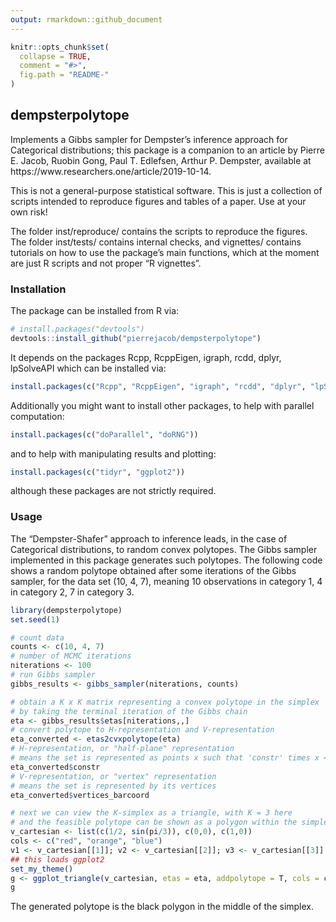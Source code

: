 ```yaml
---
output: rmarkdown::github_document
---
```

```r
knitr::opts_chunk$set(
  collapse = TRUE,
  comment = "#>",
  fig.path = "README-"
)
```

## dempsterpolytope

Implements a Gibbs sampler for Dempster's inference approach for Categorical distributions; this package is a companion to an article by Pierre E. Jacob, Ruobin Gong, Paul T. Edlefsen, Arthur P. Dempster, available at https://www.researchers.one/article/2019-10-14.

This is not a general-purpose statistical software. This is just a collection of scripts intended to reproduce figures and tables of a paper. Use at your own risk! 

The folder inst/reproduce/ contains the scripts to reproduce the figures.
The folder inst/tests/ contains internal checks, and vignettes/ contains tutorials on
how to use the package's main functions, which at the moment are just R scripts and not proper "R vignettes".

### Installation

The package can be installed from R via:
```r
# install.packages("devtools")
devtools::install_github("pierrejacob/dempsterpolytope")
```
It depends on the packages Rcpp, RcppEigen, igraph, rcdd, dplyr, lpSolveAPI which can be installed via:
```r
install.packages(c("Rcpp", "RcppEigen", "igraph", "rcdd", "dplyr", "lpSolveAPI"))
```

Additionally you might want to install other packages, to help with parallel computation:
```r
install.packages(c("doParallel", "doRNG"))
```
and to help with manipulating results and plotting:
```r
install.packages(c("tidyr", "ggplot2"))
```
although these packages are not strictly required.

### Usage

The "Dempster-Shafer" approach to inference leads, in the case of Categorical distributions,
to random convex polytopes. The Gibbs sampler implemented in this package generates such polytopes.
The following code shows a random polytope obtained after some iterations of the Gibbs sampler,
for the data set (10, 4, 7), meaning 10 observations in category 1, 4 in category 2, 7 in category 3.

```r
library(dempsterpolytope)
set.seed(1)

# count data
counts <- c(10, 4, 7)
# number of MCMC iterations
niterations <- 100
# run Gibbs sampler
gibbs_results <- gibbs_sampler(niterations, counts)

# obtain a K x K matrix representing a convex polytope in the simplex
# by taking the terminal iteration of the Gibbs chain
eta <- gibbs_results$etas[niterations,,]
# convert polytope to H-representation and V-representation
eta_converted <- etas2cvxpolytope(eta)
# H-representation, or "half-plane" representation
# means the set is represented as points x such that 'constr' times x <= 'rhs' 
eta_converted$constr
# V-representation, or "vertex" representation
# means the set is represented by its vertices
eta_converted$vertices_barcoord

# next we can view the K-simplex as a triangle, with K = 3 here
# and the feasible polytope can be shown as a polygon within the simplex
v_cartesian <- list(c(1/2, sin(pi/3)), c(0,0), c(1,0))
cols <- c("red", "orange", "blue")
v1 <- v_cartesian[[1]]; v2 <- v_cartesian[[2]]; v3 <- v_cartesian[[3]]
## this loads ggplot2
set_my_theme()
g <- ggplot_triangle(v_cartesian, etas = eta, addpolytope = T, cols = cols)
g
```

The generated polytope is the black polygon in the middle of the simplex.
